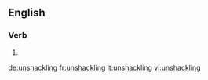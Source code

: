 ==English==

===Verb===
{{head|en}}

# {{present participle of|unshackle}}

[[de:unshackling]]
[[fr:unshackling]]
[[it:unshackling]]
[[vi:unshackling]]